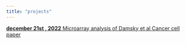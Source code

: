 ```yaml
---
title: "projects"
---
```




[**december 21st , 2022** Microarray analysis of Damsky et al Cancer cell paper](20221221_microarrary_analysis_of_damsky_paper.pdf)